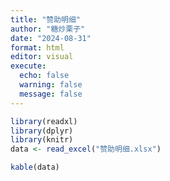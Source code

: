 ```yaml
---
title: "赞助明细"
author: "糖炒栗子"
date: "2024-08-31"
format: html
editor: visual
execute:
  echo: false
  warning: false
  message: false
---
```


```r
library(readxl)
library(dplyr)
library(knitr)
data <- read_excel("赞助明细.xlsx")
```

```r
kable(data)
```
